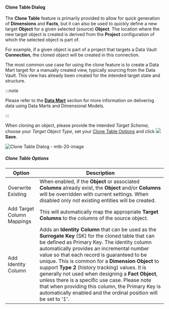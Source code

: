 #### Clone Table Dialog

The **Clone Table** feature is primarily provided to allow for quick generation of **Dimensions** and **Facts**, but it can also be used to quickly define a new target **Object** for a given selected (source) **Object**. The location where the new target object is created is derived from the **Project** configuration of which the selected object is part of.

For example, if a given object is part of a project that targets a Data Vault **Connection**, the cloned object will be created in this connection.

The most common use case for using the clone feature is to create a Data Mart target for a manually created view, typically sourcing from the Data Vault. This view has already been created for the intended target state and structure.



:::note

Please refer to the [**Data Mart**](../delivering-data-marts) section for more information on delivering data using Data Marts and Dimensional Models.

:::


When cloning an object, please provide the intended *Target Schema*, choose your *Target Object Type*, set your [Clone Table Options](#clone-table-options) and click <img class="icon-inline" src="images/svg-icons/save.svg" /> **Save**.

![Clone Table Dialog - mtb-20-image](/img/bimlflex/bimlflex-app-dialog-clone-table.png "Clone Table Dialog")

##### Clone Table Options

| Option                     | Description                                                                                                                                                                                                                                                           |
| -------------------------- | --------------------------------------------------------------------------------------------------------------------------------------------------------------------------------------------------------------------------------------------------------------------- |
| Overwrite Existing         | When enabled, if the **Object** or associated **Columns** already exist, the **Object** and/or **Columns** will be overridden with current settings. When disabled only not existing entities will be created.                                                        |
| Add Target Column Mappings | This will automatically map the appropriate **Target Columns** to the columns of the source object.|
| Add Identity Column        | Adds an **Identity Column** that can be used as the **Surrogate Key** (SK) for the cloned table that can be defined as Primary Key. The identity column automatically provides an incremental number value so that each record is guaranteed to be unique. This is common for a **Dimension Object** to support **Type 2** (history tracking) values. It is generally not used when designing a **Fact Object**, unless there is a specific use case. Please note that when providing this column, the Primary Key is automatically enabled and the ordinal position will be set to '1'.|
